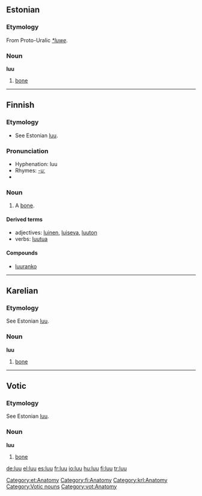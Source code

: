 ==Estonian==
===Etymology===
From Proto-Uralic ''[[Appendix:Proto-Uralic root *luwe|*luwe]]''.

===Noun===
'''luu'''

#[[bone]]

[[Category:et:Anatomy]]

----

==Finnish==
===Etymology===
*See Estonian [[luu#Estonian|luu]].

===Pronunciation===
*Hyphenation: luu
*Rhymes: [[Rhymes:Finnish:-uː|-uː]]
*{{IPA|[luː]}}

===Noun===
{{fi-noun|lu|type=puu}}
# A [[bone]].

====Derived terms====
*adjectives: [[luinen]], [[luiseva]], [[luuton]]
*verbs: [[luutua]]

====Compounds====
*[[luuranko]]

[[Category:fi:Anatomy]]

----

==Karelian==

===Etymology===
See Estonian [[luu#Estonian|luu]].

===Noun===
'''luu'''

#[[bone]]

[[Category:krl:Anatomy]]

----

==Votic==

===Etymology===
See Estonian [[luu#Estonian|luu]].

===Noun===
'''luu'''

#[[bone]]

[[Category:Votic nouns]]
[[Category:vot:Anatomy]]

[[de:luu]]
[[el:luu]]
[[es:luu]]
[[fr:luu]]
[[io:luu]]
[[hu:luu]]
[[fi:luu]]
[[tr:luu]]